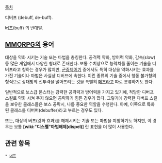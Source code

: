 [[목차]]

디버프 (debuff, de-buff).

[[버프]](buff) 의 반대말.

== [[MMORPG]]의 용어 ==

대상을 약화 시키는 기술 또는 마법을 총칭한다. 공격력 약화, 방어력 약화, 감속(slow) 등 많은 게임에서 다양한 형태로 존재한다. 보통 수치상으로 능력치를 줄이는 기술을 디버프라고 칭하는 경우가 많지만, [[군중제어기]] 중에서도 특히 대상을 약화시키는 효과를 가진 기술이나 마법은 사실상 디버프에 속한다. 이런 종류의 기술 중에서 행동 불가형의 형식으로 상대방의 전투력을 떨어뜨리는 것을 특별히 [[메즈]]라고 따로 분류하기도 한다.

일반적으로 보스급 몬스터는 강력한 공격력과 방어력을 가지고 있기에, 적당한 디버프 스킬로 약화 시켜 주지 않으면 공략하기 힘든 경우가 많다. 그렇기에 강력한 디버프 스킬을 보유한 클래스들은 보스 공략시, 나름 중요한 역할을 수행한다. 아예, 이쪽으로 특화된 클래스를 디버퍼(debuffer)라고 부르는 경우도 있다.

또는, 대상의 버프(강화 효과)를 해제시키는 기술 또는 마법을  지칭하기도 하지만, 이 경우는 보통 '''[wiki:"디스펠"마법해제(dispel)]''' 란 표현을 더 많이 사용한다.

== 관련 항목 ==
 * [[너프]]
